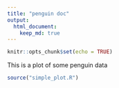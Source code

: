 ---
title: "penguin doc"
output:
  html_document:
    keep_md: true
---

```{r setup, include=FALSE}
knitr::opts_chunk$set(echo = TRUE)
```

This is a plot of some penguin data

```{r}
source("simple_plot.R")
```